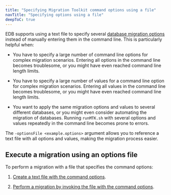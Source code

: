 ```yaml
---
title: "Specifying Migration Toolkit command options using a file"
navTitle: "Specifying options using a file"
deepToC: true
---
```


EDB supports using a text file to specify several [database migration options](../08_mtk_command_options.mdx) instead of manually entering them in the command line. This is particularly helpful when:

-   You have to specify a large number of command line options for complex migration scenarios. Entering all options in the command line becomes troublesome, or you might have even reached command line length limits.

-   You have to specify a large number of values for a command line option for complex migration scenarios. Entering all values in the command line becomes troublesome, or you might have even reached command line length limits.

-   You want to apply the same migration options and values to several different databases, or you might even consider automating the migration of databases. Running `runMTK.sh` with several options and values repeatedly in the command line becomes prone to errors. 

The `-optionsFile <example.options>` argument allows you to reference a text file with all options and values, making the migration process easier. 

## Execute a migration using an options file

To perform a migration with a file that specifies the command options:

1. [Create a text file with the command options](creating_txt_file). 

1. [Perform a migration by invoking the file with the command options](executing_migration_with_txt).

